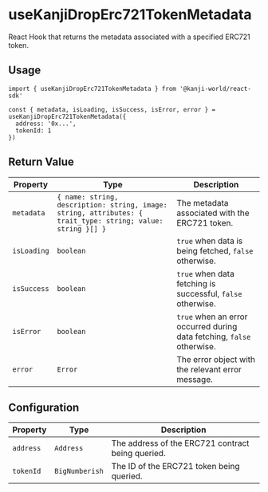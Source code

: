 # useKanjiDropErc721TokenMetadata

React Hook that returns the metadata associated with a specified ERC721 token.

## Usage

```tsx
import { useKanjiDropErc721TokenMetadata } from '@kanji-world/react-sdk'
```

```tsx
const { metadata, isLoading, isSuccess, isError, error } = useKanjiDropErc721TokenMetadata({
  address: '0x...',
  tokenId: 1
})
```

## Return Value

| Property  | Type                | Description                                                       |
| --------- | ------------------- | ----------------------------------------------------------------- |
| `metadata`  | `{ name: string, description: string, image: string, attributes: { trait_type: string; value: string }[] }` | The metadata associated with the ERC721 token.             |
| `isLoading` | `boolean` | `true` when data is being fetched, `false` otherwise.                  |
| `isSuccess` | `boolean` | `true` when data fetching is successful, `false` otherwise. |
| `isError`   | `boolean` | `true` when an error occurred during data fetching, `false` otherwise.         |
| `error`     | `Error`             | The error object with the relevant error message.          |

## Configuration

| Property | Type     |  Description                                                                   |
| -------- | -------- |  ----------------------------------------------------------------------------- |
| `address`   | `Address`  | The address of the ERC721 contract being queried.                   |
| `tokenId`  | `BigNumberish` |The ID of the ERC721 token being queried.|

